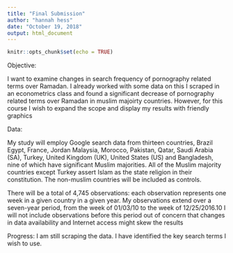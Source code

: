```yaml
---
title: "Final Submission"
author: "hannah hess"
date: "October 19, 2018"
output: html_document
---
```


```r
knitr::opts_chunk$set(echo = TRUE)
```


Objective:

I want to examine changes in search frequency of pornography related terms over Ramadan. I already worked with some data on this I scraped in an econometrics class and found a significant decrease of pornography related terms over Ramadan in muslim majoirty countries. However, for this course I wish to expand the scope and display my results with friendly graphics

Data:

My study will employ Google search data from thirteen countries, Brazil Egypt, France, Jordan   Malaysia, Morocco, Pakistan, Qatar, Saudi Arabia (SA), Turkey, United Kingdom (UK), United States (US) and Bangladesh, nine of which have significant Muslim majorities. All of the Muslim majority countries except Turkey assert Islam as the state religion in their constitution. The non-muslim countries will be included as controls.


There will be a total of 4,745 observations: each observation represents one week in a given country in a given year. My observations extend over a seven-year period, from the week of 01/03/10 to the week of 12/25/2016.10  I will not include observations before this period out of concern that changes in data availability and Internet access might skew the results




Progress: I am still scraping the data. I have identified the key search terms I wish to use. 


